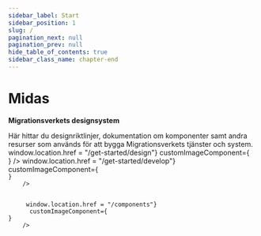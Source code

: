 ```yaml
---
sidebar_label: Start
sidebar_position: 1
slug: /
pagination_next: null
pagination_prev: null
hide_table_of_contents: true
sidebar_class_name: chapter-end
---
```



# Midas
**Migrationsverkets designsystem**



<div className="row">
  <div className="col col--8">
    Här hittar du designriktlinjer, dokumentation om komponenter samt andra resurser som används för att bygga Migrationsverkets tjänster och system.
  <InfoBanner type={'info'} title={'Under uppbyggnad'} message={'Migrationsverkets dokumentationsweb är under uppbyggnad. Om du saknar information eller hittar felaktig information kan du höra av dig till oss via den interna supportkanalen på Mattermost.'}/>

  </div>
</div>

<Grid fluid="true">
  <GridItem col={4}>
    <Card
      title="För designers"
      content="Här hittar du resurser för att använda våra designkomponenter."
      headingTag={'h2'}
      onPress={() => window.location.href = "/get-started/design"}
      customImageComponent={<div className="card-icon"><Figma size={48} strokeWidth={1.5} /></div>}
    />
  </GridItem>
  <GridItem col={4}>
    <Card
      title="För utvecklare"
      content="Här hittar du guider för hur du kommer igång med våra komponenter."
      headingTag={'h2'}
      onPress={() => window.location.href = "/get-started/develop"}
      customImageComponent={<div className="card-icon"><Code size={48} strokeWidth={1.5} /></div>}
    />
  </GridItem>
  <GridItem col={4}>
    <Card
      title="Komponenter"
      content="Utforska våra komponenter."
      headingTag={'h2'}
      onPress={() => window.location.href = "/components"}
      customImageComponent={<div className="card-icon"><Component size={48} strokeWidth={1.5} /></div>}
    />
  </GridItem>
</Grid>